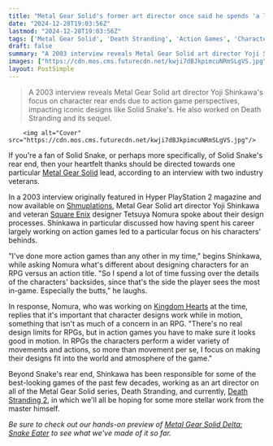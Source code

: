 ```yaml
---
title: "Metal Gear Solid's former art director once said he spends 'a lot of time fussing over the details of the characters' backside since that's the side the player sees most in-game'"
date: "2024-12-28T19:03:56Z"
lastmod: "2024-12-28T19:03:56Z"
tags: ['Metal Gear Solid', 'Death Stranding', 'Action Games', 'Character Design', 'Art Direction', 'PlayStation 2', 'Video Games', 'Square Enix', 'Kingdom Hearts', 'Metal Gear Solid Delta: Snake Eater']
draft: false
summary: "A 2003 interview reveals Metal Gear Solid art director Yoji Shinkawa's focus on character rear ends due to action game perspectives, impacting iconic designs like Solid Snake's.  He also worked on Death Stranding and its sequel."
images: ["https://cdn.mos.cms.futurecdn.net/kwji7dBJkpimcuNRmSLgVS.jpg"]
layout: PostSimple
---
```

> A 2003 interview reveals Metal Gear Solid art director Yoji Shinkawa's focus on character rear ends due to action game perspectives, impacting iconic designs like Solid Snake's.  He also worked on Death Stranding and its sequel.


        <img alt="Cover" src="https://cdn.mos.cms.futurecdn.net/kwji7dBJkpimcuNRmSLgVS.jpg"/>
        
If you're a fan of Solid Snake, or perhaps more specifically, of Solid Snake's rear end, then your heartfelt thanks should be directed towards one particular [Metal Gear Solid](https://www.gamesradar.com/metal-gear-solid-5-tips/) lead, according to an interview with two industry veterans. 

In a 2003 interview originally featured in Hyper PlayStation 2 magazine and now available on [Shmuplations](https://shmuplations.com/nomurashinkawa/), Metal Gear Solid art director Yoji Shinkawa and veteran [Square Enix](https://www.gamesradar.com/tag/square_enix/) designer Tetsuya Nomura spoke about their design processes. Shinkawa in particular discussed how having spent his career largely working on action games led to a particular focus on his characters' behinds.

"I've done more action games than any other in my time," begins Shinkawa, while asking Nomura what's different about designing characters for an RPG versus an action title. "So I spend a lot of time fussing over the details of the characters' backsides, since that's the side the player sees the most in-game. Especially the butts," he laughs. 

In response, Nomura, who was working on [Kingdom Hearts](https://www.gamesradar.com/kingdom-hearts-4-guide/) at the time, replies that it's important that character designs work while in motion, something that isn't as much of a concern in an RPG. "There's no real design limits for RPGs, but in action games you have to make sure it looks good in motion. In RPGs the characters perform a wider variety of movements and actions, so more than movement per se, I focus on making their designs fit into the world and atmosphere of the game."

Beyond Snake's rear end, Shinkawa has been responsible for some of the best-looking games of the past few decades, working as an art director on all of the Metal Gear Solid series, Death Stranding, and currently, [Death Stranding 2](https://www.gamesradar.com/death-stranding-2-guide/), in which we'll all be hoping for some more stellar work from the master himself. 

*Be sure to check out our hands-on preview of *[<em>Metal Gear Solid Delta: Snake Eater</em>](https://www.gamesradar.com/games/metal-gear/metal-gear-solid-delta-snake-eater-hands-on-preview/)* to see what we've made of it so far.*
        